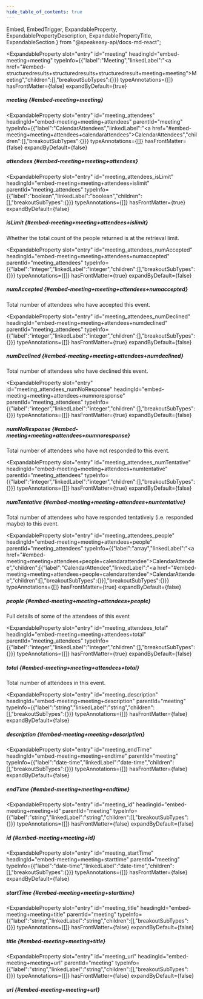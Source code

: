 ```yaml
---
hide_table_of_contents: true
---
```

  Embed,
  EmbedTrigger,
  ExpandableProperty,
  ExpandablePropertyDescription,
  ExpandablePropertyTitle,
  ExpandableSection
} from "@speakeasy-api/docs-md-react";

<ExpandableSection>

<ExpandableProperty
  slot="entry"
  id="meeting"
  headingId="embed-meeting+meeting"
  typeInfo={{"label":"Meeting","linkedLabel":"<a href=\"#embed-structuredresults+structuredresults+structuredresult+meeting+meeting\">Meeting</a>","children":[],"breakoutSubTypes":{}}}
  typeAnnotations={[]}
  hasFrontMatter={false}
  expandByDefault={true}
>

<ExpandablePropertyTitle slot="title">

##### meeting \{#embed-meeting+meeting\}

</ExpandablePropertyTitle>

</ExpandableProperty>

<ExpandableProperty
  slot="entry"
  id="meeting_attendees"
  headingId="embed-meeting+meeting+attendees"
  parentId="meeting"
  typeInfo={{"label":"CalendarAttendees","linkedLabel":"<a href=\"#embed-meeting+meeting+attendees+calendarattendees\">CalendarAttendees</a>","children":[],"breakoutSubTypes":{}}}
  typeAnnotations={[]}
  hasFrontMatter={false}
  expandByDefault={false}
>

<ExpandablePropertyTitle slot="title">

##### attendees \{#embed-meeting+meeting+attendees\}

</ExpandablePropertyTitle>

</ExpandableProperty>

<ExpandableProperty
  slot="entry"
  id="meeting_attendees_isLimit"
  headingId="embed-meeting+meeting+attendees+islimit"
  parentId="meeting_attendees"
  typeInfo={{"label":"boolean","linkedLabel":"boolean","children":[],"breakoutSubTypes":{}}}
  typeAnnotations={[]}
  hasFrontMatter={true}
  expandByDefault={false}
>

<ExpandablePropertyTitle slot="title">

##### isLimit \{#embed-meeting+meeting+attendees+islimit\}

</ExpandablePropertyTitle>

<ExpandablePropertyDescription slot="description">

Whether the total count of the people returned is at the retrieval limit.

</ExpandablePropertyDescription>

</ExpandableProperty>

<ExpandableProperty
  slot="entry"
  id="meeting_attendees_numAccepted"
  headingId="embed-meeting+meeting+attendees+numaccepted"
  parentId="meeting_attendees"
  typeInfo={{"label":"integer","linkedLabel":"integer","children":[],"breakoutSubTypes":{}}}
  typeAnnotations={[]}
  hasFrontMatter={true}
  expandByDefault={false}
>

<ExpandablePropertyTitle slot="title">

##### numAccepted \{#embed-meeting+meeting+attendees+numaccepted\}

</ExpandablePropertyTitle>

<ExpandablePropertyDescription slot="description">

Total number of attendees who have accepted this event.

</ExpandablePropertyDescription>

</ExpandableProperty>

<ExpandableProperty
  slot="entry"
  id="meeting_attendees_numDeclined"
  headingId="embed-meeting+meeting+attendees+numdeclined"
  parentId="meeting_attendees"
  typeInfo={{"label":"integer","linkedLabel":"integer","children":[],"breakoutSubTypes":{}}}
  typeAnnotations={[]}
  hasFrontMatter={true}
  expandByDefault={false}
>

<ExpandablePropertyTitle slot="title">

##### numDeclined \{#embed-meeting+meeting+attendees+numdeclined\}

</ExpandablePropertyTitle>

<ExpandablePropertyDescription slot="description">

Total number of attendees who have declined this event.

</ExpandablePropertyDescription>

</ExpandableProperty>

<ExpandableProperty
  slot="entry"
  id="meeting_attendees_numNoResponse"
  headingId="embed-meeting+meeting+attendees+numnoresponse"
  parentId="meeting_attendees"
  typeInfo={{"label":"integer","linkedLabel":"integer","children":[],"breakoutSubTypes":{}}}
  typeAnnotations={[]}
  hasFrontMatter={true}
  expandByDefault={false}
>

<ExpandablePropertyTitle slot="title">

##### numNoResponse \{#embed-meeting+meeting+attendees+numnoresponse\}

</ExpandablePropertyTitle>

<ExpandablePropertyDescription slot="description">

Total number of attendees who have not responded to this event.

</ExpandablePropertyDescription>

</ExpandableProperty>

<ExpandableProperty
  slot="entry"
  id="meeting_attendees_numTentative"
  headingId="embed-meeting+meeting+attendees+numtentative"
  parentId="meeting_attendees"
  typeInfo={{"label":"integer","linkedLabel":"integer","children":[],"breakoutSubTypes":{}}}
  typeAnnotations={[]}
  hasFrontMatter={true}
  expandByDefault={false}
>

<ExpandablePropertyTitle slot="title">

##### numTentative \{#embed-meeting+meeting+attendees+numtentative\}

</ExpandablePropertyTitle>

<ExpandablePropertyDescription slot="description">

Total number of attendees who have responded tentatively (i.e. responded maybe) to this event.

</ExpandablePropertyDescription>

</ExpandableProperty>

<ExpandableProperty
  slot="entry"
  id="meeting_attendees_people"
  headingId="embed-meeting+meeting+attendees+people"
  parentId="meeting_attendees"
  typeInfo={{"label":"array","linkedLabel":"<a href=\"#embed-meeting+meeting+attendees+people+calendarattendee\">CalendarAttendee</a>","children":[{"label":"CalendarAttendee","linkedLabel":"<a href=\"#embed-meeting+meeting+attendees+people+calendarattendee\">CalendarAttendee</a>","children":[],"breakoutSubTypes":{}}],"breakoutSubTypes":{}}}
  typeAnnotations={[]}
  hasFrontMatter={true}
  expandByDefault={false}
>

<ExpandablePropertyTitle slot="title">

##### people \{#embed-meeting+meeting+attendees+people\}

</ExpandablePropertyTitle>

<ExpandablePropertyDescription slot="description">

Full details of some of the attendees of this event

</ExpandablePropertyDescription>

<Embed slot="embed">

<EmbedTrigger slot="trigger" embedTitle="people" triggerText="View people details">

<Embedpeople />

</EmbedTrigger>

</Embed>

</ExpandableProperty>

<ExpandableProperty
  slot="entry"
  id="meeting_attendees_total"
  headingId="embed-meeting+meeting+attendees+total"
  parentId="meeting_attendees"
  typeInfo={{"label":"integer","linkedLabel":"integer","children":[],"breakoutSubTypes":{}}}
  typeAnnotations={[]}
  hasFrontMatter={true}
  expandByDefault={false}
>

<ExpandablePropertyTitle slot="title">

##### total \{#embed-meeting+meeting+attendees+total\}

</ExpandablePropertyTitle>

<ExpandablePropertyDescription slot="description">

Total number of attendees in this event.

</ExpandablePropertyDescription>

</ExpandableProperty>

<ExpandableProperty
  slot="entry"
  id="meeting_description"
  headingId="embed-meeting+meeting+description"
  parentId="meeting"
  typeInfo={{"label":"string","linkedLabel":"string","children":[],"breakoutSubTypes":{}}}
  typeAnnotations={[]}
  hasFrontMatter={false}
  expandByDefault={false}
>

<ExpandablePropertyTitle slot="title">

##### description \{#embed-meeting+meeting+description\}

</ExpandablePropertyTitle>

</ExpandableProperty>

<ExpandableProperty
  slot="entry"
  id="meeting_endTime"
  headingId="embed-meeting+meeting+endtime"
  parentId="meeting"
  typeInfo={{"label":"date-time","linkedLabel":"date-time","children":[],"breakoutSubTypes":{}}}
  typeAnnotations={[]}
  hasFrontMatter={false}
  expandByDefault={false}
>

<ExpandablePropertyTitle slot="title">

##### endTime \{#embed-meeting+meeting+endtime\}

</ExpandablePropertyTitle>

</ExpandableProperty>

<ExpandableProperty
  slot="entry"
  id="meeting_id"
  headingId="embed-meeting+meeting+id"
  parentId="meeting"
  typeInfo={{"label":"string","linkedLabel":"string","children":[],"breakoutSubTypes":{}}}
  typeAnnotations={[]}
  hasFrontMatter={false}
  expandByDefault={false}
>

<ExpandablePropertyTitle slot="title">

##### id \{#embed-meeting+meeting+id\}

</ExpandablePropertyTitle>

</ExpandableProperty>

<ExpandableProperty
  slot="entry"
  id="meeting_startTime"
  headingId="embed-meeting+meeting+starttime"
  parentId="meeting"
  typeInfo={{"label":"date-time","linkedLabel":"date-time","children":[],"breakoutSubTypes":{}}}
  typeAnnotations={[]}
  hasFrontMatter={false}
  expandByDefault={false}
>

<ExpandablePropertyTitle slot="title">

##### startTime \{#embed-meeting+meeting+starttime\}

</ExpandablePropertyTitle>

</ExpandableProperty>

<ExpandableProperty
  slot="entry"
  id="meeting_title"
  headingId="embed-meeting+meeting+title"
  parentId="meeting"
  typeInfo={{"label":"string","linkedLabel":"string","children":[],"breakoutSubTypes":{}}}
  typeAnnotations={[]}
  hasFrontMatter={false}
  expandByDefault={false}
>

<ExpandablePropertyTitle slot="title">

##### title \{#embed-meeting+meeting+title\}

</ExpandablePropertyTitle>

</ExpandableProperty>

<ExpandableProperty
  slot="entry"
  id="meeting_url"
  headingId="embed-meeting+meeting+url"
  parentId="meeting"
  typeInfo={{"label":"string","linkedLabel":"string","children":[],"breakoutSubTypes":{}}}
  typeAnnotations={[]}
  hasFrontMatter={false}
  expandByDefault={false}
>

<ExpandablePropertyTitle slot="title">

##### url \{#embed-meeting+meeting+url\}

</ExpandablePropertyTitle>

</ExpandableProperty>

</ExpandableSection>